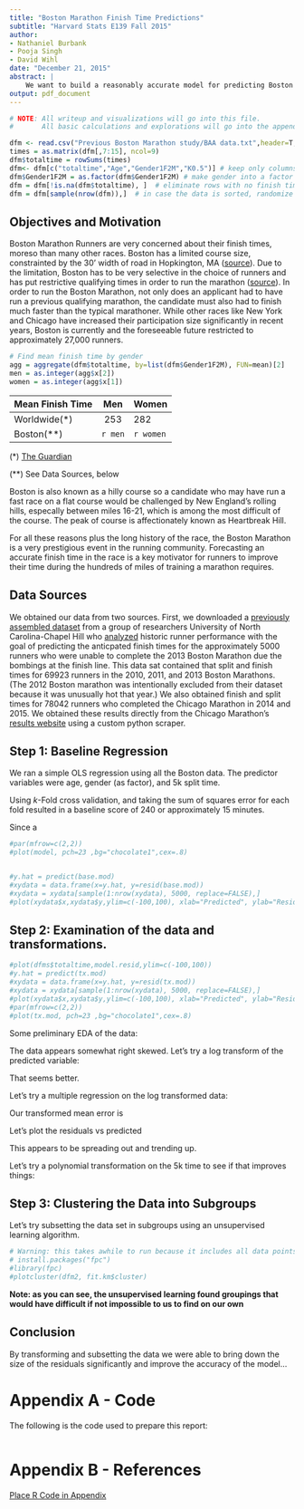 ```yaml
---
title: "Boston Marathon Finish Time Predictions"
subtitle: "Harvard Stats E139 Fall 2015"
author: 
- Nathaniel Burbank
- Pooja Singh
- David Wihl
date: "December 21, 2015"
abstract: |
    We want to build a reasonably accurate model for predicting Boston Marathon finish times based on gender, age on 5k split times. We will build a baseline using untransformed linear regression. Then, we will analyze the data and perform appropriate transformations. After transforming the data, we will cluster the data into different subgroups using unsupervised learning algorithms. Finally, we will run different regression algorithms on the transformed and subsetted data to see our improvements over the baseline.
output: pdf_document
---
```


```r
# NOTE: All writeup and visualizations will go into this file.
#       All basic calculations and explorations will go into the appendices.

dfm <- read.csv("Previous Boston Marathon study/BAA data.txt",header=T,sep=" ")
times = as.matrix(dfm[,7:15], ncol=9)
dfm$totaltime = rowSums(times)
dfm<- dfm[c("totaltime","Age","Gender1F2M","K0.5")] # keep only columns we need
dfm$Gender1F2M = as.factor(dfm$Gender1F2M) # make gender into a factor
dfm = dfm[!is.na(dfm$totaltime), ]  # eliminate rows with no finish times
dfm = dfm[sample(nrow(dfm)),]  # in case the data is sorted, randomize the order
```

## Objectives and Motivation

Boston Marathon Runners are very concerned about their finish times, moreso than many other races. Boston has a limited course size,
constrainted by the 30' width of road in Hopkington, MA ([source](http://www.coolrunning.com/engine/6/6_1/baa-marathon-faq.shtml)).
Due to the limitation, Boston has to be very selective in the choice of runners and has put restrictive qualifying times in order
to run the marathon ([source](http://www.baa.org/Races/Boston-Marathon/Participant-Information/Qualifying.aspx)). In order to run
the Boston Marathon, not only does an applicant had to have run a previous qualifying marathon, the candidate must also had to finish
much faster than the typical marathoner. While other races like New York and Chicago have increased their participation size significantly
in recent years, Boston is currently and the foreseeable future restricted to approximately 27,000 runners.

```r
# Find mean finish time by gender
agg = aggregate(dfm$totaltime, by=list(dfm$Gender1F2M), FUN=mean)[2]
men = as.integer(agg$x[2])
women = as.integer(agg$x[1])
```



Mean Finish Time    Men         Women
---------------    ---------    -------
Worldwide(*)       253           282   
Boston(**)         `r men`             `r women`


(*) [The Guardian](http://www.theguardian.com/lifeandstyle/the-running-blog/2015/apr/21/marathons-by-numbers-running-the-data)

(**) See Data Sources, below

Boston is also known as a hilly course so a candidate who may have run a fast race on a flat course would be challenged by New England's
rolling hills, especally between miles 16-21, which is among the most difficult of the course. The peak of course is affectionately known
as Heartbreak Hill.

For all these reasons plus the long history of the race, the Boston Marathon is a very prestigious event in the running community. 
Forecasting an accurate finish time in the race is a key motivator for runners to improve their time during the hundreds of miles of training
a marathon requires.

## Data Sources

We obtained our data from two sources. First, we downloaded a [previously assembled dataset](http://www.stat.unc.edu/faculty/rs/Bostonwebpage/readme.html)  from a group of researchers University of North Carolina-Chapel Hill who [analyzed](http://journals.plos.org/plosone/article?id=10.1371/journal.pone.0093800) historic runner performance with the goal of predicting the anticpated finish times for the approximately 5000 runners who were unable to complete the 2013 Boston Marathon due the bombings at the finish line. This data sat contained that split and finish times for 69923 runners in the 2010, 2011, and 2013 Boston Marathons. (The 2012 Boston marathon was intentionally excluded from their dataset because it was unusually hot that year.) We also obtained finish and split times for 78042 runners who completed the Chicago Marathon in 2014 and 2015. We obtained these results directly from the Chicago Marathon’s [results website](http://results.chicagomarathon.com/2015/)  using a custom python scraper. 


## Step 1: Baseline Regression
We ran a simple OLS regression using all the Boston data. The predictor variables were age, gender (as factor), and 5k split time.

Using $k$-Fold cross validation, and taking the sum of squares error for each fold resulted in a baseline score of 240 or approximately 15 minutes.

Since a 


```r
#par(mfrow=c(2,2))
#plot(model, pch=23 ,bg="chocolate1",cex=.8)


#y.hat = predict(base.mod)
#xydata = data.frame(x=y.hat, y=resid(base.mod))
#xydata = xydata[sample(1:nrow(xydata), 5000, replace=FALSE),]
#plot(xydata$x,xydata$y,ylim=c(-100,100), xlab="Predicted", ylab="Residuals")
```

## Step 2: Examination of the data and transformations.


```r

#plot(dfms$totaltime,model.resid,ylim=c(-100,100))
#y.hat = predict(tx.mod)
#xydata = data.frame(x=y.hat, y=resid(tx.mod))
#xydata = xydata[sample(1:nrow(xydata), 5000, replace=FALSE),]
#plot(xydata$x,xydata$y,ylim=c(-100,100), xlab="Predicted", ylab="Residuals")
#par(mfrow=c(2,2))
#plot(tx.mod, pch=23 ,bg="chocolate1",cex=.8)
```
Some preliminary EDA of the data:

The data appears somewhat right skewed. Let's try a log transform of the predicted variable:


That seems better.

Let's try a multiple regression on the log transformed data:


Our transformed mean error is 



Let's plot the residuals vs predicted

This appears to be spreading out and trending up. 

Let's try a polynomial transformation on the 5k time to see if that improves things:

## Step 3: Clustering the Data into Subgroups

Let's try subsetting the data set in subgroups using an unsupervised learning algorithm.

```r
# Warning: this takes awhile to run because it includes all data points
# install.packages("fpc")
#library(fpc)
#plotcluster(dfm2, fit.km$cluster)
```

**Note: as you can see, the unsupervised learning found groupings that would have difficult if not
impossible to us to find on our own**

## Conclusion

By transforming and subsetting the data we were able to bring down the size of the residuals significantly and improve the accuracy of the model...

# Appendix A - Code

The following is the code used to prepare this report:
```r

```

# Appendix B - References

[Place R Code in Appendix](http://stackoverflow.com/questions/33485893/create-appendix-with-r-code-in-rmarkdown-knitr)

